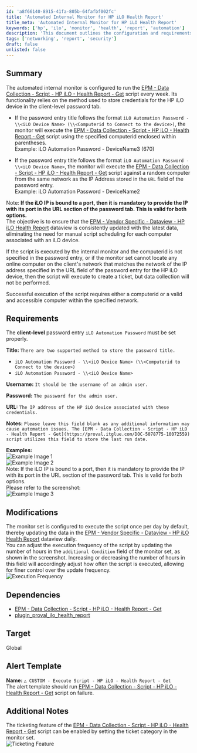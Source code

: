 ```yaml
---
id: 'a8f66140-8915-41fa-805b-64fafbf002fc'
title: 'Automated Internal Monitor for HP iLO Health Report'
title_meta: 'Automated Internal Monitor for HP iLO Health Report'
keywords: ['hp', 'ilo', 'monitor', 'health', 'report', 'automation']
description: 'This document outlines the configuration and requirements for the automated internal monitor that runs the HP iLO Health Report script weekly. It details how to properly store credentials, the execution process, and adjustments for update frequency, ensuring consistent data collection without manual scheduling.'
tags: ['networking', 'report', 'security']
draft: false
unlisted: false
---
```

## Summary

The automated internal monitor is configured to run the [EPM - Data Collection - Script - HP iLO - Health Report - Get](https://proval.itglue.com/DOC-5078775-10072559) script every week. Its functionality relies on the method used to store credentials for the HP iLO device in the client-level password tab.

- If the password entry title follows the format `iLO Automation Password - \\<iLO Device Name> (\\<Computerid to Connect to the device>)`, the monitor will execute the [EPM - Data Collection - Script - HP iLO - Health Report - Get](https://proval.itglue.com/DOC-5078775-10072559) script using the specified computerid enclosed within parentheses.  
  Example: iLO Automation Password - DeviceName3 (670)

- If the password entry title follows the format `iLO Automation Password - \\<iLO Device Name>`, the monitor will execute the [EPM - Data Collection - Script - HP iLO - Health Report - Get](https://proval.itglue.com/DOC-5078775-10072559) script against a random computer from the same network as the IP Address stored in the `URL` field of the password entry.  
  Example: iLO Automation Password - DeviceName2

Note: **If the iLO IP is bound to a port, then it is mandatory to provide the IP with its port in the URL section of the password tab. This is valid for both options.**  
The objective is to ensure that the [EPM - Vendor Specific - Dataview - HP iLO Health Report](https://proval.itglue.com/DOC-5078775-10072561) dataview is consistently updated with the latest data, eliminating the need for manual script scheduling for each computer associated with an iLO device.

If the script is executed by the internal monitor and the computerid is not specified in the password entry, or if the monitor set cannot locate any online computer on the client's network that matches the network of the IP address specified in the URL field of the password entry for the HP iLO device, then the script will execute to create a ticket, but data collection will not be performed.

Successful execution of the script requires either a computerid or a valid and accessible computer within the specified network.

## Requirements

The **client-level** password entry `iLO Automation Password` must be set properly.

**Title:** `There are two supported method to store the password title.`
- `iLO Automation Password - \\<iLO Device Name> (\\<Computerid to Connect to the device>)`
- `iLO Automation Password - \\<iLO Device Name>`

**Username:** `It should be the username of an admin user.`

**Password:** `The password for the admin user.`

**URL:** `The IP address of the HP iLO device associated with these credentials.`

**Notes:** `Please leave this field blank as any additional information may cause automation issues. The [EPM - Data Collection - Script - HP iLO - Health Report - Get](https://proval.itglue.com/DOC-5078775-10072559) script utilizes this field to store the last run date.`

**Examples:**  
![Example Image 1](../../../static/img/Execute-Script---HP-iLO---Health-Report---Get/image_1.png)  
![Example Image 2](../../../static/img/Execute-Script---HP-iLO---Health-Report---Get/image_2.png)  
Note: If the iLO IP is bound to a port, then it is mandatory to provide the IP with its port in the URL section of the password tab. This is valid for both options.  
Please refer to the screenshot:  
![Example Image 3](../../../static/img/Execute-Script---HP-iLO---Health-Report---Get/image_3.png)

## Modifications

The monitor set is configured to execute the script once per day by default, thereby updating the data in the [EPM - Vendor Specific - Dataview - HP iLO Health Report](https://proval.itglue.com/DOC-5078775-10072561) dataview daily.  
You can adjust the execution frequency of the script by updating the number of hours in the `additional Condition` field of the monitor set, as shown in the screenshot. Increasing or decreasing the number of hours in this field will accordingly adjust how often the script is executed, allowing for finer control over the update frequency.  
![Execution Frequency](../../../static/img/Execute-Script---HP-iLO---Health-Report---Get/image_4.png)

## Dependencies

- [EPM - Data Collection - Script - HP iLO - Health Report - Get](https://proval.itglue.com/DOC-5078775-10072559)
- [plugin_proval_ilo_health_report](https://proval.itglue.com/DOC-5078775-10072560)

## Target

Global

## Alert Template

**Name:** `△ CUSTOM - Execute Script - HP iLO - Health Report - Get`  
The alert template should run [EPM - Data Collection - Script - HP iLO - Health Report - Get](https://proval.itglue.com/DOC-5078775-10072559) script on failure.

## Additional Notes

The ticketing feature of the [EPM - Data Collection - Script - HP iLO - Health Report - Get](https://proval.itglue.com/DOC-5078775-10072559) script can be enabled by setting the ticket category in the monitor set.  
![Ticketing Feature](../../../static/img/Execute-Script---HP-iLO---Health-Report---Get/image_5.png)












